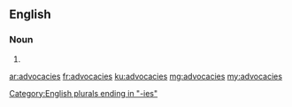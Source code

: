==English==

===Noun===
{{head|en}}
# {{plural of|advocacy}}

[[Category:English plurals ending in "-ies"]]

[[ar:advocacies]]
[[fr:advocacies]]
[[ku:advocacies]]
[[mg:advocacies]]
[[my:advocacies]]